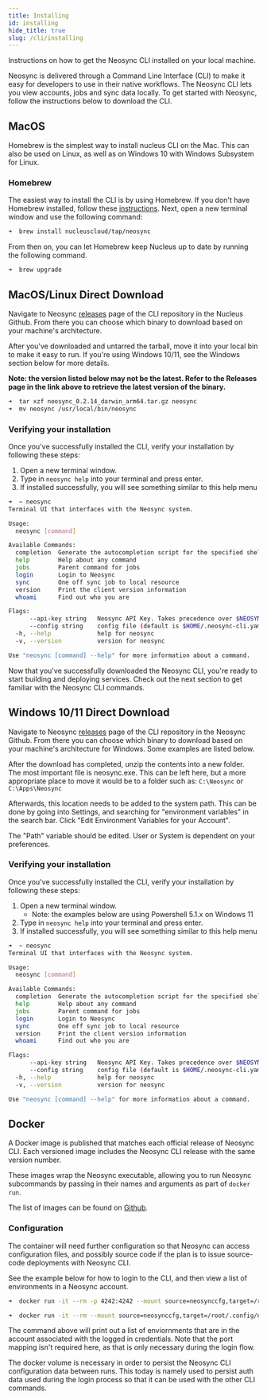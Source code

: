 ```yaml
---
title: Installing
id: installing
hide_title: true
slug: /cli/installing
---
```



<DocPageHeader title="Installing the CLI" />

Instructions on how to get the Neosync CLI installed on your local machine.

Neosync is delivered through a Command Line Interface (CLI) to make it easy for developers to use in their native workflows.
The Neosync CLI lets you view accounts, jobs and sync data locally. To get started with Neosync, follow the instructions below to download the CLI.

## MacOS

Homebrew is the simplest way to install nucleus CLI on the Mac. This can also be used on Linux, as well as on Windows 10 with Windows Subsystem for Linux.

### Homebrew

The easiest way to install the CLI is by using Homebrew. If you don't have Homebrew installed, follow these [instructions](https://docs.brew.sh/Installation). Next, open a new terminal window and use the following command:

```bash
➜  brew install nucleuscloud/tap/neosync
```

From then on, you can let Homebrew keep Nucleus up to date by running the following command.

```bash
➜  brew upgrade
```

## MacOS/Linux Direct Download

Navigate to Neosync [releases](https://github.com/nucleuscloud/neosync/releases) page of the CLI repository in the Nucleus Github. From there you can choose which binary to download based on your machine's architecture.

After you've downloaded and untarred the tarball, move it into your local bin to make it easy to run. If you're using Windows 10/11, see the Windows section below for more details.

**Note: the version listed below may not be the latest. Refer to the Releases page in the link above to retrieve the latest version of the binary.**

```bash
➜  tar xzf neosync_0.2.14_darwin_arm64.tar.gz neosync
➜  mv neosync /usr/local/bin/neosync
```

### Verifying your installation

Once you've successfully installed the CLI, verify your installation by following these steps:

1. Open a new terminal window.
2. Type in `neosync help` into your terminal and press enter.
3. If installed successfully, you will see something similar to this help menu

```bash
➜  ~ neosync
Terminal UI that interfaces with the Neosync system.

Usage:
  neosync [command]

Available Commands:
  completion  Generate the autocompletion script for the specified shell
  help        Help about any command
  jobs        Parent command for jobs
  login       Login to Neosync
  sync        One off sync job to local resource
  version     Print the client version information
  whoami      Find out who you are

Flags:
      --api-key string   Neosync API Key. Takes precedence over $NEOSYNC_API_KEY
      --config string    config file (default is $HOME/.neosync-cli.yaml)
  -h, --help             help for neosync
  -v, --version          version for neosync

Use "neosync [command] --help" for more information about a command.
```

Now that you've successfully downloaded the Neosync CLI, you're ready to start building and deploying services. Check out the next section to get familiar with the Neosync CLI commands.

## Windows 10/11 Direct Download

Navigate to Neosync [releases](https://github.com/nucleuscloud/neosync/releases) page of the CLI repository in the Neosync Github. From there you can choose which binary to download based on your machine's architecture for Windows. Some examples are listed below.

After the download has completed, unzip the contents into a new folder. The most important file is neosync.exe. This can be left here, but a more appropriate place to move it would be to a folder such as: `C:\Neosync` or `C:\Apps\Neosync`

Afterwards, this location needs to be added to the system path. This can be done by going into Settings, and searching for "environment variables" in the search bar. Click "Edit Environment Variables for your Account".

The "Path" variable should be edited. User or System is dependent on your preferences.

### Verifying your installation

Once you've successfully installed the CLI, verify your installation by following these steps:

1. Open a new terminal window.
   - Note: the examples below are using Powershell 5.1.x on Windows 11
2. Type in `neosync help` into your terminal and press enter.
3. If installed successfully, you will see something similar to this help menu

```bash
➜  ~ neosync
Terminal UI that interfaces with the Neosync system.

Usage:
  neosync [command]

Available Commands:
  completion  Generate the autocompletion script for the specified shell
  help        Help about any command
  jobs        Parent command for jobs
  login       Login to Neosync
  sync        One off sync job to local resource
  version     Print the client version information
  whoami      Find out who you are

Flags:
      --api-key string   Neosync API Key. Takes precedence over $NEOSYNC_API_KEY
      --config string    config file (default is $HOME/.neosync-cli.yaml)
  -h, --help             help for neosync
  -v, --version          version for neosync

Use "neosync [command] --help" for more information about a command.
```

## Docker

A Docker image is published that matches each official release of Neosync CLI. Each versioned image includes the Neosync CLI release with the same version number.

These images wrap the Neosync executable, allowing you to run Neosync subcommands by passing in their names and arguments as part of `docker run`.

The list of images can be found on [Github](https://github.com/nucleuscloud/neosync/pkgs/container/neosync%2Fcli).

### Configuration

The container will need further configuration so that Neosync can access configuration files, and possibly source code if the plan is to issue source-code deployments with Neosync CLI.

See the example below for how to login to the CLI, and then view a list of environments in a Neosync account.

```bash
➜  docker run -it --rm -p 4242:4242 --mount source=neosynccfg,target=/root/.config/neosync ghcr.io/nucleuscloud/neosync/cli:latest login
```

```bash
➜  docker run -it --rm --mount source=neosynccfg,target=/root/.config/neosync ghcr.io/nucleuscloud/neosync/cli:latest accounts ls
```

The command above will print out a list of enviornments that are in the account associated with the logged in credentials. Note that the port mapping isn't required here, as that is only necessary during the login flow.

The docker volume is necessary in order to persist the Neosync CLI configuration data between runs. This today is namely used to persist auth data used during the login process so that it can be used with the other CLI commands.
